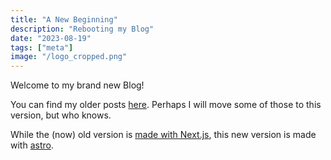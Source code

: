 ```yaml
---
title: "A New Beginning"
description: "Rebooting my Blog"
date: "2023-08-19"
tags: ["meta"]
image: "/logo_cropped.png"
---
```


Welcome to my brand new Blog!

You can find my older posts [here](loophole-letters.vercel.app/). Perhaps I will move some of those to this version, but who knows.

While the (now) old version is [made with Next.js](https://loophole-letters.vercel.app/next-blog), this new version is made with [astro](https://astro.build/).

